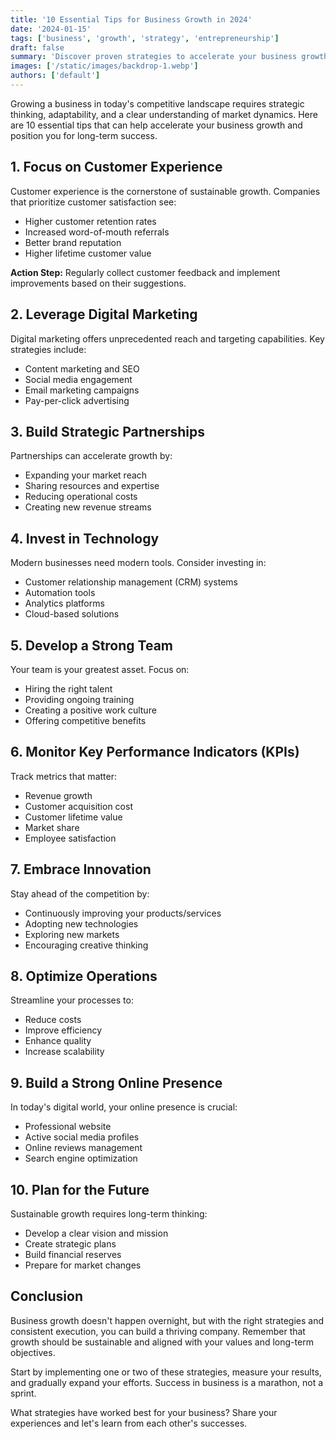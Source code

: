 ```yaml
---
title: '10 Essential Tips for Business Growth in 2024'
date: '2024-01-15'
tags: ['business', 'growth', 'strategy', 'entrepreneurship']
draft: false
summary: 'Discover proven strategies to accelerate your business growth and reach new heights in the competitive market.'
images: ['/static/images/backdrop-1.webp']
authors: ['default']
---
```


Growing a business in today's competitive landscape requires strategic thinking, adaptability, and a clear understanding of market dynamics. Here are 10 essential tips that can help accelerate your business growth and position you for long-term success.

## 1. Focus on Customer Experience

Customer experience is the cornerstone of sustainable growth. Companies that prioritize customer satisfaction see:

- Higher customer retention rates
- Increased word-of-mouth referrals
- Better brand reputation
- Higher lifetime customer value

**Action Step:** Regularly collect customer feedback and implement improvements based on their suggestions.

## 2. Leverage Digital Marketing

Digital marketing offers unprecedented reach and targeting capabilities. Key strategies include:

- Content marketing and SEO
- Social media engagement
- Email marketing campaigns
- Pay-per-click advertising

## 3. Build Strategic Partnerships

Partnerships can accelerate growth by:

- Expanding your market reach
- Sharing resources and expertise
- Reducing operational costs
- Creating new revenue streams

## 4. Invest in Technology

Modern businesses need modern tools. Consider investing in:

- Customer relationship management (CRM) systems
- Automation tools
- Analytics platforms
- Cloud-based solutions

## 5. Develop a Strong Team

Your team is your greatest asset. Focus on:

- Hiring the right talent
- Providing ongoing training
- Creating a positive work culture
- Offering competitive benefits

## 6. Monitor Key Performance Indicators (KPIs)

Track metrics that matter:

- Revenue growth
- Customer acquisition cost
- Customer lifetime value
- Market share
- Employee satisfaction

## 7. Embrace Innovation

Stay ahead of the competition by:

- Continuously improving your products/services
- Adopting new technologies
- Exploring new markets
- Encouraging creative thinking

## 8. Optimize Operations

Streamline your processes to:

- Reduce costs
- Improve efficiency
- Enhance quality
- Increase scalability

## 9. Build a Strong Online Presence

In today's digital world, your online presence is crucial:

- Professional website
- Active social media profiles
- Online reviews management
- Search engine optimization

## 10. Plan for the Future

Sustainable growth requires long-term thinking:

- Develop a clear vision and mission
- Create strategic plans
- Build financial reserves
- Prepare for market changes

## Conclusion

Business growth doesn't happen overnight, but with the right strategies and consistent execution, you can build a thriving company. Remember that growth should be sustainable and aligned with your values and long-term objectives.

Start by implementing one or two of these strategies, measure your results, and gradually expand your efforts. Success in business is a marathon, not a sprint.

What strategies have worked best for your business? Share your experiences and let's learn from each other's successes.